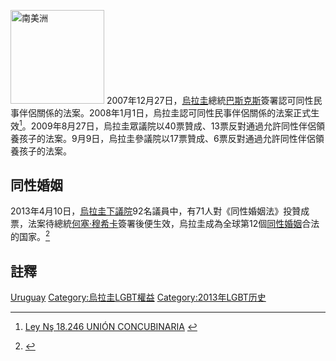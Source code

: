 {{SSU}}
[[File:State recognition of same-sex relationships (South America).svg|thumb|left|150px|'''南美洲''' 
{{legend|#002255|同性婚姻}}
{{legend|#0066FF|承認其他形式的同性結合}}
{{legend|#cccccc|不承認或現狀未知}}
{{legend|#FFD42A|法案考慮中}}
<!--Not in the map{{legend|#ec8028|禁止同性婚姻}}-->
{{legend|#e73e21|禁止同性婚姻及其他形式的同性結合}}
<!-- not currently used on this map {{legend|#D42AFF|只承認外國同性婚姻}} -->
{{legend|#800000|同性性行為非法}}]]
2007年12月27日，[[烏拉圭|烏拉圭]]總統[[塔瓦雷·巴斯克斯|巴斯克斯]]簽署認可同性民事伴侶關係的法案。2008年1月1日，烏拉圭認可同性民事伴侶關係的法案正式生效<ref>{{es}} [http://www.parlamento.gub.uy/leyes/AccesoTextoLey.asp?Ley=18246&Anchor= Ley Nş 18.246 UNIÓN CONCUBINARIA] {{webarchive|url=https://web.archive.org/web/20110727001021/http://www.parlamento.gub.uy/leyes/AccesoTextoLey.asp?Ley=18246&Anchor= |date=2011-07-27 }}</ref>。2009年8月27日，烏拉圭眾議院以40票贊成、13票反對通過允許同性伴侶領養孩子的法案。9月9日，烏拉圭參議院以17票贊成、6票反對通過允許同性伴侶領養孩子的法案。

== 同性婚姻 ==
2013年4月10日，[[烏拉圭下議院|烏拉圭下議院]]92名議員中，有71人對《同性婚姻法》投贊成票，法案待總統[[何塞·穆希卡|何塞·穆希卡]]簽署後便生效，烏拉圭成為全球第12個[[同性婚姻|同性婚姻]]合法的国家。<ref>{{cite news|title=烏拉圭通過同性婚姻法 |work=[[香港電台|香港電台]]|date=2013年4月11日|accessdate=}}</ref>

== 註釋 ==
{{Reflist}}

{{Status of same-sex unions}}
[[Category:各國同性婚姻|Uruguay]]
[[Category:烏拉圭LGBT權益|Category:烏拉圭LGBT權益]]
[[Category:2013年LGBT历史|Category:2013年LGBT历史]]